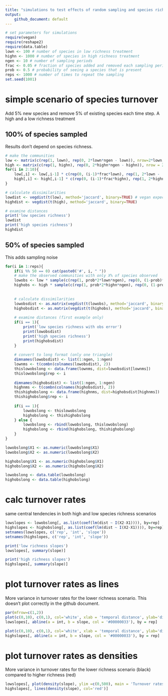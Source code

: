 ```yaml
---
title: "simulations to test effects of random sampling and species richness interactions"
output:
    github_document: default
---
```

```r
# set parameters for simulations
require(vegan)
require(reshape2)
require(data.table)
lown <- 100 # number of species in low richness treatment
highn <- 1000 # number of species in high richness treatment
ngen <- 10 # number of sampling periods
frac <- 0.05 # fraction of species added and removed each sampling period
prob <- 0.5 # probability of seeing a species that is present
reps <- 1000 # number of times to repeat the sampling
set.seed(1001)
```

# simple scenario of species turnover
Add 5% new species and remove 5% of existing species each time step. A high and a low richness treatment

## 100% of species sampled
Results don't depend on species richness.
```r
# make the communities
low <- matrix(c(rep(1, lown), rep(0, 2*lown*ngen - lown)), nrow=2*lown, ncol = ngen) # rows are species. in first time step, half are present
high <- matrix(c(rep(1, highn), rep(0, 2*highn*ngen - highn)), nrow = 2*highn, ncol = ngen)
for(i in 2:10){
    low[,i] <- low[,i-1] * c(rep(0, (i-1)*frac*lown), rep(1, 2*lown - (i-1)*frac*lown)) + c(rep(0, lown + (i-2)*frac*lown), rep(1, frac*lown), rep(0, lown - (i-1)*frac*lown)) # remove frac existing species and add frac new species
    high[,i] <- high[,i-1] * c(rep(0, (i-1)*frac*highn), rep(1, 2*highn - (i-1)*frac*highn)) + c(rep(0, highn + (i-2)*frac*highn), rep(1, frac*highn), rep(0, highn - (i-1)*frac*highn))
}

# calculate dissimilarities
lowdist <- vegdist(t(low), method='jaccard', binary=TRUE) # vegan expects spp in columns
highdist <- vegdist(t(high), method='jaccard', binary=TRUE)

# examine distances
print('low species richness')
lowdist
print('high species richness')
highdist
```



## 50% of species sampled
This adds sampling noise
```r
for(i in 1:reps){
    if(i %% 50 == 0) cat(paste0('#', i, " "))
    # make the observed communities with only X% of species observed
    lowobs <- low * sample(c(rep(1, prob*2*lown*ngen), rep(0, (1-prob)*2*lown*ngen)), 2*lown*ngen, replace=FALSE) # turn X% of obs to absent, randomly
    highobs <- high * sample(c(rep(1, prob*2*highn*ngen), rep(0, (1-prob)*2*highn*ngen)), 2*highn*ngen, replace=FALSE)
    
    
    # calculate dissimilarities
    lowobsdist <- as.matrix(vegdist(t(lowobs), method='jaccard', binary=TRUE)) # vegan expects spp in columns
    highobsdist <- as.matrix(vegdist(t(highobs), method='jaccard', binary=TRUE))
    
    # examine distances (first example only)
    if(i == 1){
        print('low species richness with obs error')
        print(lowobsdist)
        print('high species richness')
        print(highobsdist)
    }
    
    # convert to long format (only one triangle)
    dimnames(lowobsdist) <- list(1:ngen, 1:ngen)
    lownms <- t(combn(colnames(lowobsdist), 2))
    thislowobslong <- data.frame(lownms, dist=lowobsdist[lownms])
    thislowobslong$rep <- i
    
    dimnames(highobsdist) <- list(1:ngen, 1:ngen)
    highnms <- t(combn(colnames(highobsdist), 2))
    thishighobslong <- data.frame(highnms, dist=highobsdist[highnms])
    thishighobslong$rep <- i
    
    if(i == 1){
        lowobslong <- thislowobslong
        highobslong <- thishighobslong
    } else {
        lowobslong <- rbind(lowobslong, thislowobslong)
        highobslong <- rbind(highobslong, thishighobslong)
    }
}

lowobslong$X1 <- as.numeric(lowobslong$X1)
lowobslong$X2 <- as.numeric(lowobslong$X2)

highobslong$X1 <- as.numeric(highobslong$X1)
highobslong$X2 <- as.numeric(highobslong$X2)

lowobslong <- data.table(lowobslong)
highobslong <- data.table(highobslong)
```


# calc turnover rates
same central tendencies in both high and low species richness scenarios
```r
lowslopes <- lowobslong[, as.list(coef(lm(dist ~ I(X2-X1)))), by=rep]
highslopes <- highobslong[, as.list(coef(lm(dist ~ I(X2-X1)))), by=rep]
setnames(lowslopes, c('rep', 'int', 'slope'))
setnames(highslopes, c('rep', 'int', 'slope'))

print('low richness slopes')
lowslopes[, summary(slope)]

print('high richness slopes')
highslopes[, summary(slope)]
```

# plot turnover rates as lines
More variance in turnover rates for the lower richness scenario. This doesn't plot correctly in the github document.
```r
par(mfrow=c(1,2))
plot(c(0,10), c(0,1), col='white', xlab = 'temporal distance', ylab='dissimilarity', main = 'low richness')
lowslopes[, abline(a = int, b = slope, col = '#00000033'), by = rep]

plot(c(0,10), c(0,1), col='white', xlab = 'temporal distance', ylab='dissimilarity', main = 'high richness')
highslopes[, abline(a = int, b = slope, col = '#00000033'), by = rep]
```

# plot turnover rates as densities
More variance in turnover rates for the lower richness scenario (black) compared to higher richness (red)
```r
lowslopes[, plot(density(slope), ylim =c(0,500), main = 'Turnover rates')]
highslopes[, lines(density(slope), col='red')]
```


